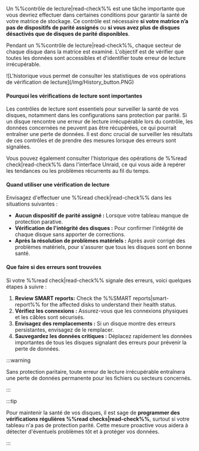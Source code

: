 Un %%contrôle de lecture|read-check%% est une tâche importante que vous devriez effectuer dans certaines conditions pour garantir la santé de votre matrice de stockage. Ce contrôle est nécessaire **si votre matrice n’a pas de dispositifs de parité assignés** ou **si vous avez plus de disques désactivés que de disques de parité disponibles**.

Pendant un %%contrôle de lecture|read-check%%, chaque secteur de chaque disque dans la matrice est examiné. L'objectif est de vérifier que toutes les données sont accessibles et d'identifier toute erreur de lecture irrécupérable.

<div style={{ margin: 'auto', maxWidth: '650px', display: 'flex', flexDirection: 'column', alignItems: 'center' }}>
  ![L'historique vous permet de consulter les statistiques de vos opérations de vérification de lecture](/img/History_button.PNG)
</div>

<h4>Pourquoi les vérifications de lecture sont importantes</h4>

Les contrôles de lecture sont essentiels pour surveiller la santé de vos disques, notamment dans les configurations sans protection par parité. Si un disque rencontre une erreur de lecture irrécupérable lors du contrôle, les données concernées ne peuvent pas être récupérées, ce qui pourrait entraîner une perte de données. Il est donc crucial de surveiller les résultats de ces contrôles et de prendre des mesures lorsque des erreurs sont signalées.

Vous pouvez également consulter l'historique des opérations de %%read check|read-check%% dans l'interface Unraid, ce qui vous aide à repérer les tendances ou les problèmes récurrents au fil du temps.

<h4>Quand utiliser une vérification de lecture</h4>

Envisagez d'effectuer une %%read check|read-check%% dans les situations suivantes :

- **Aucun dispositif de parité assigné :** Lorsque votre tableau manque de protection parative.
- **Vérification de l'intégrité des disques :** Pour confirmer l'intégrité de chaque disque sans apporter de corrections.
- **Après la résolution de problèmes matériels :** Après avoir corrigé des problèmes matériels, pour s'assurer que tous les disques sont en bonne santé.

<h4>Que faire si des erreurs sont trouvées</h4>

Si votre %%read check|read-check%% signale des erreurs, voici quelques étapes à suivre :

1. **Review SMART reports:** Check the %%SMART reports|smart-report%% for the affected disks to understand their health status.
2. **Vérifiez les connexions :** Assurez-vous que les connexions physiques et les câbles sont sécurisés.
3. **Envisagez des remplacements :** Si un disque montre des erreurs persistantes, envisagez de le remplacer.
4. **Sauvegardez les données critiques :** Déplacez rapidement les données importantes de tous les disques signalant des erreurs pour prévenir la perte de données.

:::warning

Sans protection paritaire, toute erreur de lecture irrécupérable entraînera une perte de données permanente pour les fichiers ou secteurs concernés.

:::

:::tip

Pour maintenir la santé de vos disques, il est sage de **programmer des vérifications régulières %%read checks|read-check%%**, surtout si votre tableau n'a pas de protection parité. Cette mesure proactive vous aidera à détecter d'éventuels problèmes tôt et à protéger vos données.

:::

